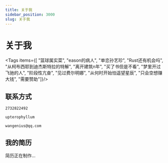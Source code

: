 ```yaml
---
title: 关于我
sidebar_position: 3000
slug: 关于我
---
```



# 关于我

<Tags items={[
"篮球属实菜",
"eason的病人",
"单恋孙艺珍",
"Rust还有机会吗",
"从柯布西耶到迪杰斯特拉的特解",
"离开建筑n年",
"买了书但是不看",
"梦里开过飞驰的人",
"阶段性亢奋",
"见过费尔明娜",
"从何时开始怕遥望星辰",
"只会空想赚大钱",
"需要赞助"]}/>

## 联系方式

```text title="QQ"
2732822492
```

```text title="微信"
upterophyllum
```

```text title="邮箱"
wangenius@qq.com
```

## 我的简历

​简历正在制作...

